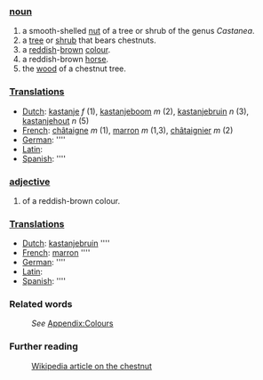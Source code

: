 ===[[noun]]===
#a smooth-shelled [[nut]] of a tree or shrub of the genus ''Castanea''.
#a [[tree]] or [[shrub]] that bears chestnuts.
#a [[red]]dish-[[brown]] [[colour]].
#a reddish-brown [[horse]].
#the [[wood]] of a chestnut tree.

===[[Translation]]s===
*[[Dutch]]: [[kastanje]] ''f'' (1), [[kastanjeboom]] ''m'' (2), [[kastanjebruin]] ''n'' (3), [[kastanjehout]] ''n'' (5)
*[[French]]: [[châtaigne]] ''m'' (1), [[marron]] ''m'' (1,3), [[châtaignier]] ''m'' (2)
*[[German]]: [[]] ''''
*[[Latin]]: [[]]
*[[Spanish]]: [[]] ''''

===[[adjective]]===
#of a reddish-brown colour.

===[[Translation]]s===
*[[Dutch]]: [[kastanjebruin]] ''''
*[[French]]: [[marron]] ''''
*[[German]]: [[]] ''''
*[[Latin]]: [[]]
*[[Spanish]]: [[]] ''''

===Related words===
:''See'' [[Wiktionary_Appendix:Colours|Appendix:Colours]]

===Further reading===
:[[w:chestnut|Wikipedia article on the chestnut]]